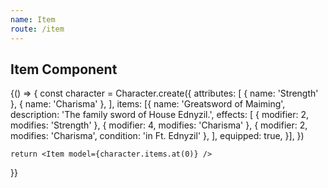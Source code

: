 ```yaml
---
name: Item
route: /item
---
```


## Item Component

<Playground>
  {() => {
    const character = Character.create({
      attributes: [
        { name: 'Strength' },
        { name: 'Charisma' },
      ],
      items: [{
        name: 'Greatsword of Maiming',
        description: 'The family sword of House Ednyzil.',
        effects: [
          { modifier: 2, modifies: 'Strength' },
          { modifier: 4, modifies: 'Charisma' },
          { modifier: 2, modifies: 'Charisma', condition: 'in Ft. Ednyzil' },
        ],
        equipped: true,
      }],
    })

    return <Item model={character.items.at(0)} />
  }}
</Playground>
